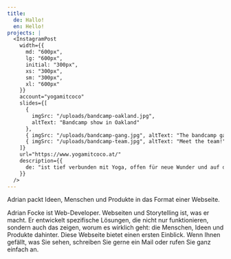 ```yaml
---
title:
  de: Hallo!
  en: Hello!
projects: |
  <InstagramPost
    width={{
      md: "600px",
      lg: "600px",
      initial: "300px",
      xs: "300px",
      sm: "300px",
      xl: "600px"
    }}
    account="yogamitcoco"
    slides={[
      {
        imgSrc: "/uploads/bandcamp-oakland.jpg",
        altText: "Bandcamp show in Oakland"
      },
      { imgSrc: "/uploads/bandcamp-gang.jpg", altText: "The bandcamp gang" },
      { imgSrc: "/uploads/bandcamp-team.jpg", altText: "Meet the team!" }
    ]}
    url="https://www.yogamitcoco.at/"
    description={{
      de: "ist tief verbunden mit Yoga, offen für neue Wunder und auf dem Weg, die Welt zu verändern. Yogamitcoco ist Coco und Coco ist Yogalehrerin. Sie liebt es, Räume der Entspannung zu schaffen und ich unterstütze sie dabei mit ihrer Webpräsenz. Gemeinsam schaffen wir magische Momente und verbinden ihre Körperarbeit mit einer starken Homepage. Namasté!"
    }}
  />
---
```


Adrian packt Ideen, Menschen und Produkte in das Format einer Webseite.

Adrian Focke ist Web-Developer. Webseiten und Storytelling ist, was er macht. Er entwickelt spezifische Lösungen, die nicht nur funktionieren, sondern auch das zeigen, worum es wirklich geht: die Menschen, Ideen und Produkte dahinter. Diese Webseite bietet einen ersten Einblick. Wenn Ihnen gefällt, was Sie sehen, schreiben Sie gerne ein Mail oder rufen Sie ganz einfach an.

<Form
  width={{
    initial: "300px",
    xs: "300px",
    sm: "300px",
    md: "600px",
    lg: "600px",
    xl: "300px"
  }}
  title={{ de: "" }}
/>
